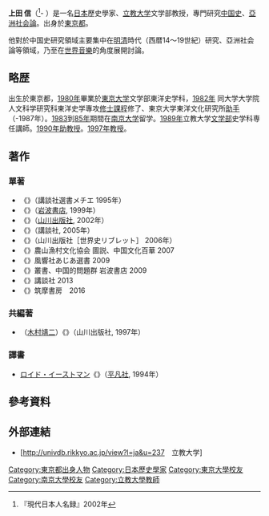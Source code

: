 '''上田 信'''（{{BD|1957年|9月28日||}}<ref>『現代日本人名録』2002年</ref>- ）是一名[[日本|日本]]歷史學家、[[立教大学|立教大学]]文学部教授，專門研究[[中国史|中国史]]、[[亞洲社会論|亞洲社会論]]。出身於[[東京都|東京都]]。

他對於中国史研究領域主要集中在[[明|明]][[清|清]]時代（西暦14～19世紀）研究、亞洲社会論等領域，乃至在[[世界音樂|世界音樂]]的角度展開討論。

== 略歴 ==
出生於東京都，[[1980年|1980年]]畢業於[[東京大学|東京大学]]文学部東洋史学科，[[1982年|1982年]] 同大学大学院人文科学研究科東洋史学專攻[[修士課程|修士課程]]修了、東京大学東洋文化研究所[[助手_(教育)|助手]]（-1987年）。[[1983年|1983]]到[[1985年|85年]]期間在[[南京大学|南京大学]]留学。[[1989年|1989年]]立教大学[[文学部|文学部]]史学科専任講師。[[1990年|1990年]][[助教授|助教授]]。[[1997年|1997年]][[教授|教授]]。

== 著作 ==
===單著===
*《{{lang|ja|伝統中国――〈盆地〉〈宗族〉にみる明清時代}}》（講談社選書メチエ 1995年）
*《{{lang|ja|森と緑の中国史――エコロジカル、ヒストリーの試み}}》（[[岩波書店|岩波書店]], 1999年）
*《{{lang|ja|トラが語る中国史――エコロジカル、ヒストリーの可能性}}》（[[山川出版社|山川出版社]], 2002年）
*《{{lang|ja|[[中国の歴史_(講談社)|中国の歴史]]（9）海と帝国――明清時代}}》（講談社, 2005年）
*《{{lang|ja|東ユーラシアの生態環境史}}》（山川出版社［世界史リブレット］ 2006年）
*《{{lang|ja|風水という名の環境学 気の流れる大地}}》農山漁村文化協会 圖説、中国文化百華 2007
*《{{lang|ja|ペストと村 [[七三一部隊|七三一部隊]]の細菌戦と被害者のトラウマ}}》風響社あじあ選書 2009
*《{{lang|ja|大河失調 直面する環境リスク}}》叢書、中国的問題群 岩波書店 2009  
*《{{lang|ja|シナ海域蜃気楼王国の興亡}}》講談社 2013
*《{{lang|ja|貨幣の条件　タカラガイの文明史}}》筑摩書房　2016

===共編著===
*（[[木村靖二|木村靖二]]）《{{lang|ja|地域の世界史(10) 人と人の地域史}}》（山川出版社, 1997年）

===譯書===
*[[易勞逸|ロイド・イーストマン]]《{{lang|ja|中国の社会}}》（[[平凡社|平凡社]], 1994年）

==參考資料==
{{reflist}}

==外部連結==
*[http://univdb.rikkyo.ac.jp/view?l=ja&u=237　立教大学]{{Wayback|url=http://univdb.rikkyo.ac.jp/view?l=ja&u=237 |date=20160305110401 }}

{{DEFAULTSORT:Ueda}}
[[Category:東京都出身人物|Category:東京都出身人物]]
[[Category:日本歷史學家|Category:日本歷史學家]]
[[Category:東京大學校友|Category:東京大學校友]]
[[Category:南京大學校友|Category:南京大學校友]]
[[Category:立教大學教師|Category:立教大學教師]]